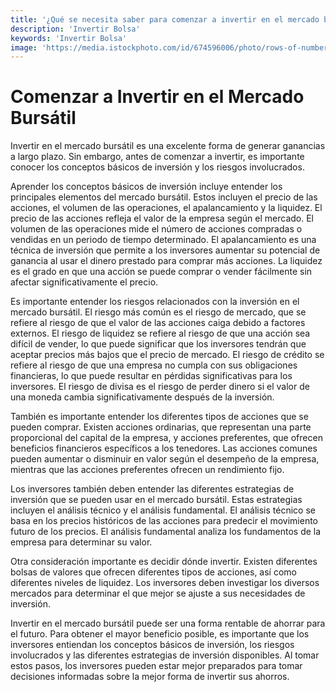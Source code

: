```yaml
---
title: '¿Qué se necesita saber para comenzar a invertir en el mercado bursátil?'
description: 'Invertir Bolsa'
keywords: 'Invertir Bolsa'
image: 'https://media.istockphoto.com/id/674596006/photo/rows-of-numbers-from-an-accounting-document.jpg?b=1&s=170667a&w=0&k=20&c=2AGLxdeHNTQfvitkZuy37Jt1CfioV5MuZBszsvfqg5k='
---
```


 

# Comenzar a Invertir en el Mercado Bursátil 

Invertir en el mercado bursátil es una excelente forma de generar ganancias a largo plazo. Sin embargo, antes de comenzar a invertir, es importante conocer los conceptos básicos de inversión y los riesgos involucrados.

Aprender los conceptos básicos de inversión incluye entender los principales elementos del mercado bursátil. Estos incluyen el precio de las acciones, el volumen de las operaciones, el apalancamiento y la liquidez. El precio de las acciones refleja el valor de la empresa según el mercado. El volumen de las operaciones mide el número de acciones compradas o vendidas en un periodo de tiempo determinado. El apalancamiento es una técnica de inversión que permite a los inversores aumentar su potencial de ganancia al usar el dinero prestado para comprar más acciones. La liquidez es el grado en que una acción se puede comprar o vender fácilmente sin afectar significativamente el precio.

<ImageAdd source="https://media.istockphoto.com/id/674596006/photo/rows-of-numbers-from-an-accounting-document.jpg?b=1&s=170667a&w=0&k=20&c=2AGLxdeHNTQfvitkZuy37Jt1CfioV5MuZBszsvfqg5k="/>

Es importante entender los riesgos relacionados con la inversión en el mercado bursátil. El riesgo más común es el riesgo de mercado, que se refiere al riesgo de que el valor de las acciones caiga debido a factores externos. El riesgo de liquidez se refiere al riesgo de que una acción sea difícil de vender, lo que puede significar que los inversores tendrán que aceptar precios más bajos que el precio de mercado. El riesgo de crédito se refiere al riesgo de que una empresa no cumpla con sus obligaciones financieras, lo que puede resultar en pérdidas significativas para los inversores. El riesgo de divisa es el riesgo de perder dinero si el valor de una moneda cambia significativamente después de la inversión. 

<ImageAdd source="https://images.unsplash.com/profile-1530525841149-a406425e252f?auto=format&fit=crop&w=32&h=32&q=60&crop=faces&bg=fff"/>

También es importante entender los diferentes tipos de acciones que se pueden comprar. Existen acciones ordinarias, que representan una parte proporcional del capital de la empresa, y acciones preferentes, que ofrecen beneficios financieros específicos a los tenedores. Las acciones comunes pueden aumentar o disminuir en valor según el desempeño de la empresa, mientras que las acciones preferentes ofrecen un rendimiento fijo.

<ImageAdd source="https://images.unsplash.com/profile-1669978917295-78ced6a4416eimage?auto=format&fit=crop&w=32&h=32&q=60&crop=faces&bg=fff"/>

Los inversores también deben entender las diferentes estrategias de inversión que se pueden usar en el mercado bursátil. Estas estrategias incluyen el análisis técnico y el análisis fundamental. El análisis técnico se basa en los precios históricos de las acciones para predecir el movimiento futuro de los precios. El análisis fundamental analiza los fundamentos de la empresa para determinar su valor.

<ImageAdd source="https://media.istockphoto.com/id/1173531479/photo/doubtful-person-hands-on-hips-choosing-the-way-as-multiple-arrows-on-the-road-showing-a-mess.jpg?b=1&s=170667a&w=0&k=20&c=3iDr4Dkl4f3ouwBMvYrXsXknhJYfcDcqj0kprBGheyo="/>

Otra consideración importante es decidir dónde invertir. Existen diferentes bolsas de valores que ofrecen diferentes tipos de acciones, así como diferentes niveles de liquidez. Los inversores deben investigar los diversos mercados para determinar el que mejor se ajuste a sus necesidades de inversión.

<ImageAdd source="https://images.unsplash.com/photo-1660765852039-e924e40b1288?ixlib=rb-4.0.3&ixid=MnwxMjA3fDB8MHxzZWFyY2h8MXx8Qm9sc2FzJTIwVmFsb3Jlc3xlbnwwfHwwfHw%3D&w=1000&q=80"/>

Invertir en el mercado bursátil puede ser una forma rentable de ahorrar para el futuro. Para obtener el mayor beneficio posible, es importante que los inversores entiendan los conceptos básicos de inversión, los riesgos involucrados y las diferentes estrategias de inversión disponibles. Al tomar estos pasos, los inversores pueden estar mejor preparados para tomar decisiones informadas sobre la mejor forma de invertir sus ahorros.